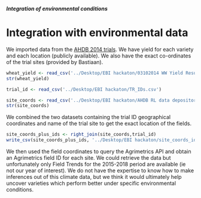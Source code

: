***Integration of environmental conditions***

# Integration with environmental data

We imported data from the [AHDB 2014 trials](https://cereals.ahdb.org.uk/varieties/current-trials-and-harvest-results/archive/rl-trials-and-harvest-results-2014/winter-wheat-trials-and-harvest-results-2014.aspx). We have yield for each variety and each location (publicly available). We also have the exact co-ordinates of the trial sites (provided by Bastiaan).

```r
wheat_yield <- read_csv('../Desktop/EBI hackaton/03102014 WW Yield Results.csv')
str(wheat_yield)

trial_id <- read_csv('../Desktop/EBI hackaton/TR_IDs.csv')

site_coords <- read_csv('../Desktop/EBI hackaton/AHDB RL data depository - Team 3 - WW2014 trial locations.csv')
str(site_coords)
```

We combined the two datasets containing the trial ID geographical coordinates and name of the trial site to get the exact location of the fields.

```r
site_coords_plus_ids <- right_join(site_coords,trial_id)
write_csv(site_coords_plus_ids, '../Desktop/EBI hackaton/site_coords_id.csv')
```

We then used the field coordinates to query the Agrimetrics API and obtain an Agrimetrics field ID for each site. We could retrieve the data but unfortunately only Field Trends for the 2015-2018 period are available (ie not our year of interest). We do not have the expertise to know how to make inferences out of this climate data, but we think it would ultimately help uncover varieties which perform better under specific environmental conditions.

